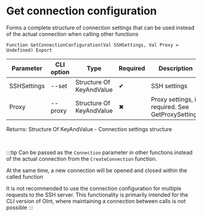 ﻿---
sidebar_position: 2
description: Get connection configuration and other functions to work with SQLite in the Open Integration Package, a free open-source integration library for 1C:Enterprise 8, OneScript and CLI
keywords: [1C, 1С, 1С:Enterprise, 1С:Enterprise 8.3, API, Integration, Services, Exchange, OneScript, CLI, SQLite]
---


# Get connection configuration
 Forms a complete structure of connection settings that can be used instead of the actual connection when calling other functions



`Function GetConnectionConfiguration(Val SSHSettings, Val Proxy = Undefined) Export`

  | Parameter | CLI option | Type | Required | Description |
  |-|-|-|-|-|
  | SSHSettings | --set | Structure Of KeyAndValue | &#x2714; | SSH settings |
  | Proxy | --proxy | Structure Of KeyAndValue | &#x2716; | Proxy settings, if required. See GetProxySettings |

  
  Returns:  Structure Of KeyAndValue - Connection settings structure

<br/>

:::tip
Can be passed as the `Connection` parameter in other functions instead of the actual connection from the `CreateConnection` function.

At the same time, a new connection will be opened and closed within the called function

It is not recommended to use the connection configuration for multiple requests to the SSH server. This functionality is primarily intended for the CLI version of OInt, where maintaining a connection between calls is not possible
:::
<br/>



 




